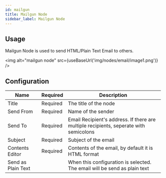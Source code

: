 ```yaml
---
id: mailgun
title: Mailgun Node
sidebar_label: Mailgun Node
---
```



## Usage
Mailgun Node is used to send HTML/Plain Text Email to others.

<img alt="mailgun node" src={useBaseUrl('img/nodes/email/image1.png')} />

## Configuration
| Name          | Required |                      Description                                     |
| ------------- | -------- | -------------------------------------------------------------------- |
| Title         | Required | The title of the node                                                |
| Send From | Required | Name of the sender |
| Send To | Required | Email Recipient's address. If there are multiple recipients, seperate with semicolons |
| Subject | Required | Subject of the email |
| Contents Editor | Required | Contents of the email, by default it is HTML format |
| Send as Plain Text |  | When this configuration is selected. The email will be send as plain text |